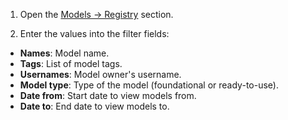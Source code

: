 1. Open the [Models → Registry](https://tolokamodels.tech/models/registry) section.

1. Enter the values into the filter fields:

* **Names**: Model name.
* **Tags**: List of model tags.
* **Usernames**: Model owner's username.
* **Model type**: Type of the model (foundational or ready-to-use).
* **Date from**: Start date to view models from.
* **Date to**: End date to view models to.
